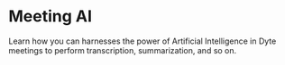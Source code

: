 # Meeting AI

Learn how you can harnesses the power of Artificial Intelligence in Dyte meetings to perform transcription, summarization, and so on.

<CardSection id="AI">

  <Card
    title="Meeting Transcription"
    to="/guides/capabilities/ai/meeting-transcription"
  />
</CardSection>

<head>
  <title>Meeting AI Guide</title>
  <meta name="description" content="Dive into Dyte's AI capabilities with our comprehensive guide. Explore how AI enhances your meeting experience with Dyte.">
</head>
